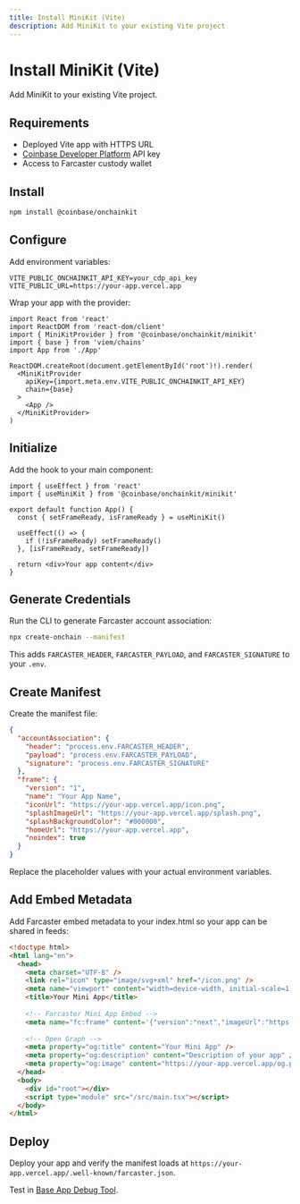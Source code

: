 ```yaml
---
title: Install MiniKit (Vite)
description: Add MiniKit to your existing Vite project
---
```


# Install MiniKit (Vite)

Add MiniKit to your existing Vite project.

## Requirements

- Deployed Vite app with HTTPS URL
- [Coinbase Developer Platform](https://portal.cdp.coinbase.com) API key
- Access to Farcaster custody wallet

## Install

```bash
npm install @coinbase/onchainkit
```

## Configure

Add environment variables:

```env
VITE_PUBLIC_ONCHAINKIT_API_KEY=your_cdp_api_key
VITE_PUBLIC_URL=https://your-app.vercel.app
```

Wrap your app with the provider:

```tsx src/main.tsx
import React from 'react'
import ReactDOM from 'react-dom/client'
import { MiniKitProvider } from '@coinbase/onchainkit/minikit'
import { base } from 'viem/chains'
import App from './App'

ReactDOM.createRoot(document.getElementById('root')!).render(
  <MiniKitProvider
    apiKey={import.meta.env.VITE_PUBLIC_ONCHAINKIT_API_KEY}
    chain={base}
  >
    <App />
  </MiniKitProvider>
)
```

## Initialize

Add the hook to your main component:

```tsx src/App.tsx
import { useEffect } from 'react'
import { useMiniKit } from '@coinbase/onchainkit/minikit'

export default function App() {
  const { setFrameReady, isFrameReady } = useMiniKit()

  useEffect(() => {
    if (!isFrameReady) setFrameReady()
  }, [isFrameReady, setFrameReady])

  return <div>Your app content</div>
}
```

## Generate Credentials

Run the CLI to generate Farcaster account association:

```bash
npx create-onchain --manifest
```

This adds `FARCASTER_HEADER`, `FARCASTER_PAYLOAD`, and `FARCASTER_SIGNATURE` to your `.env`.

## Create Manifest

Create the manifest file:

```json public/.well-known/farcaster.json
{
  "accountAssociation": {
    "header": "process.env.FARCASTER_HEADER",
    "payload": "process.env.FARCASTER_PAYLOAD", 
    "signature": "process.env.FARCASTER_SIGNATURE"
  },
  "frame": {
    "version": "1",
    "name": "Your App Name",
    "iconUrl": "https://your-app.vercel.app/icon.png",
    "splashImageUrl": "https://your-app.vercel.app/splash.png",
    "splashBackgroundColor": "#000000",
    "homeUrl": "https://your-app.vercel.app",
    "noindex": true
  }
}
```

Replace the placeholder values with your actual environment variables.

## Add Embed Metadata

Add Farcaster embed metadata to your index.html so your app can be shared in feeds:

```html index.html
<!doctype html>
<html lang="en">
  <head>
    <meta charset="UTF-8" />
    <link rel="icon" type="image/svg+xml" href="/icon.png" />
    <meta name="viewport" content="width=device-width, initial-scale=1.0" />
    <title>Your Mini App</title>
    
    <!-- Farcaster Mini App Embed -->
    <meta name="fc:frame" content='{"version":"next","imageUrl":"https://your-app.vercel.app/preview.png","button":{"title":"Launch App","action":{"type":"launch_frame","url":"https://your-app.vercel.app","splashImageUrl":"https://your-app.vercel.app/splash.png","splashBackgroundColor":"#000000"}}}' />
    
    <!-- Open Graph -->
    <meta property="og:title" content="Your Mini App" />
    <meta property="og:description" content="Description of your app" />
    <meta property="og:image" content="https://your-app.vercel.app/og.png" />
  </head>
  <body>
    <div id="root"></div>
    <script type="module" src="/src/main.tsx"></script>
  </body>
</html>
```

## Deploy

Deploy your app and verify the manifest loads at `https://your-app.vercel.app/.well-known/farcaster.json`.

Test in [Base App Debug Tool](https://www.base.dev/preview).
